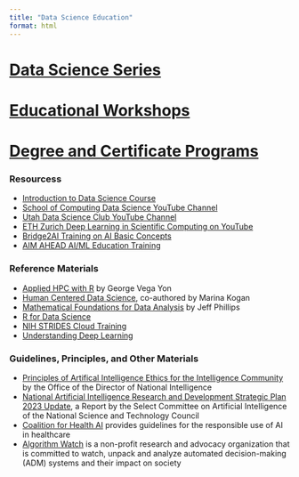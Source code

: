 ```yaml
---
title: "Data Science Education"
format: html
---
```

# [Data Science Series](https://utah-data-science-hub.github.io/education_courses.html)

# [Educational Workshops](https://utah-data-science-hub.github.io/education_workshops.html)

# [Degree and Certificate Programs](https://utah-data-science-hub.github.io/education_degrees.html)

### Resourcess
* [Introduction to Data Science Course](https://datasciencecourse.net/2023/index.html){target="_blank"}
* [School of Computing Data Science YouTube Channel](https://www.youtube.com/@UofUDataScience/videos){target="_blank"}
* [Utah Data Science Club YouTube Channel](https://www.youtube.com/@utahdatascience6178/videos){target="_blank"}
* [ETH Zurich Deep Learning in Scientific Computing on YouTube](https://www.youtube.com/@CAMLabETHZurich){target="_blank"}
* [Bridge2AI Training on AI Basic Concepts](https://bridge2ai-training.org/courses/training-on-ai-basic-concepts/){target="_blank"}
* [AIM AHEAD AI/ML Education Training](https://www.youtube.com/@AI.ML.Educational.Training){target="_blank"}

### Reference Materials
* [Applied HPC with R](https://book-hpc.ggvy.cl/){target="_blank"} by George Vega Yon
* [Human Centered Data Science](https://mitpress.mit.edu/9780262543217/human-centered-data-science/){target="_blank"}, co-authored by Marina Kogan
* [Mathematical Foundations for Data Analysis](https://mathfordata.github.io/){target="_blank"} by Jeff Phillips
* [R for Data Science](https://r4ds.had.co.nz/){target="_blank"}
* [NIH STRIDES Cloud Training](https://cloud.nih.gov/training/){target="_blank"}
* [Understanding Deep Learning](https://udlbook.github.io/udlbook/){target="_blank"}

### Guidelines, Principles, and Other Materials
* [Principles of Artifical Intelligence Ethics for the Intelligence Community](https://www.intelligence.gov/principles-of-artificial-intelligence-ethics-for-the-intelligence-community){target="_blank"} by the Office of the Director of National Intelligence
* [National Artificial Intelligence Research and Development Strategic Plan 2023 Update](https://www.whitehouse.gov/wp-content/uploads/2023/05/National-Artificial-Intelligence-Research-and-Development-Strategic-Plan-2023-Update.pdf){target="_blank"}, a Report by the Select Committee on Artificial Intelligence of the National Science and Technology Council
* [Coalition for Health AI](https://www.coalitionforhealthai.org/){target="_blank"} provides guidelines for the responsible use of AI in healthcare
* [Algorithm Watch](https://algorithmwatch.org/en/){target="_blank"} is a non-profit research and advocacy organization that is committed to watch, unpack and analyze automated decision-making (ADM) systems and their impact on society